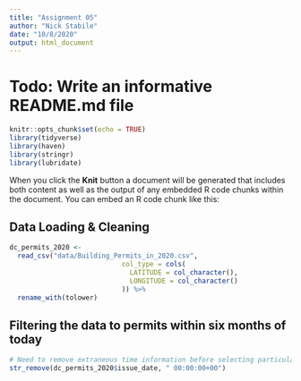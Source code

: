 ```yaml
---
title: "Assignment 05"
author: "Nick Stabile"
date: "10/8/2020"
output: html_document
---
```

# Todo: Write an informative README.md file

```r
knitr::opts_chunk$set(echo = TRUE)
library(tidyverse)
library(haven)
library(stringr)
library(lubridate)
```

When you click the **Knit** button a document will be generated that includes both content as well as the output of any embedded R code chunks within the document. You can embed an R code chunk like this:

## Data Loading & Cleaning

```r

dc_permits_2020 <- 
  read_csv("data/Building_Permits_in_2020.csv", 
                            col_type = cols(
                              LATITUDE = col_character(),
                              LONGITUDE = col_character()
                            )) %>% 
  rename_with(tolower)

```

## Filtering the data to permits within six months of today

```r

# Need to remove extraneous time information before selecting particular dates
str_remove(dc_permits_2020$issue_date, " 00:00:00+00")

  


```

